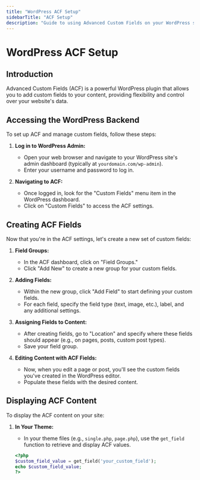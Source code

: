 ```yaml
---
title: "WordPress ACF Setup"
sidebarTitle: "ACF Setup"
description: "Guide to using Advanced Custom Fields on your WordPress site."
---
```


# WordPress ACF Setup

## Introduction

Advanced Custom Fields (ACF) is a powerful WordPress plugin that allows you to add custom fields to your content, providing flexibility and control over your website's data.

## Accessing the WordPress Backend

To set up ACF and manage custom fields, follow these steps:

1. **Log in to WordPress Admin:**
   - Open your web browser and navigate to your WordPress site's admin dashboard (typically at `yourdomain.com/wp-admin`).
   - Enter your username and password to log in.

2. **Navigating to ACF:**
   - Once logged in, look for the "Custom Fields" menu item in the WordPress dashboard.
   - Click on "Custom Fields" to access the ACF settings.

## Creating ACF Fields

Now that you're in the ACF settings, let's create a new set of custom fields:

1. **Field Groups:**
   - In the ACF dashboard, click on "Field Groups."
   - Click "Add New" to create a new group for your custom fields.

2. **Adding Fields:**
   - Within the new group, click "Add Field" to start defining your custom fields.
   - For each field, specify the field type (text, image, etc.), label, and any additional settings.

3. **Assigning Fields to Content:**
   - After creating fields, go to "Location" and specify where these fields should appear (e.g., on pages, posts, custom post types).
   - Save your field group.

4. **Editing Content with ACF Fields:**
   - Now, when you edit a page or post, you'll see the custom fields you've created in the WordPress editor.
   - Populate these fields with the desired content.

## Displaying ACF Content

To display the ACF content on your site:

1. **In Your Theme:**
   - In your theme files (e.g., `single.php`, `page.php`), use the `get_field` function to retrieve and display ACF values.

   ```php
   <?php
   $custom_field_value = get_field('your_custom_field');
   echo $custom_field_value;
   ?>
